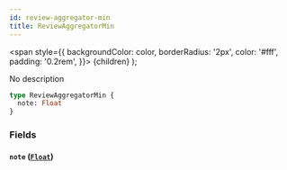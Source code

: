 ```yaml
---
id: review-aggregator-min
title: ReviewAggregatorMin
---
```


<span
style={{
      backgroundColor: color,
      borderRadius: '2px',
      color: '#fff',
      padding: '0.2rem',
    }}>
{children}
</span>
);

No description

```graphql
type ReviewAggregatorMin {
  note: Float
}
```

### Fields

#### `note` ([`Float`](/v1/scalars/float))
